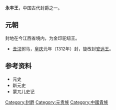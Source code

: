 {{expand|time=2010-01-04T03:59:24+00:00}}
{{intromissing|time=2010-01-04T03:59:24+00:00}}
'''永丰王'''，中国古代封爵之一。
==元朝==
封地在今江西省境内，为金印驼纽王。
*[[丑汉|丑汉]]驸马，[[皇庆|皇庆]]元年（1312年）封，旋改封[[安远王|安远王]]。
==参考资料==
*元史
*新元史
*蒙兀儿史记
[[Category:封爵|Category:封爵]]
[[Category:元贵族|Category:元贵族]]
[[Category:中國貴族|Category:中國貴族]]